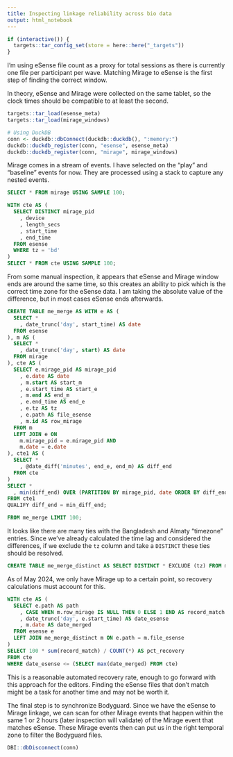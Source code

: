 ```yaml
---
title: Inspecting linkage reliability across bio data
output: html_notebook
---
```


```r
if (interactive()) {
  targets::tar_config_set(store = here::here("_targets"))
}
```


I'm using eSense file count as a proxy for total sessions as there is currently one file per participant per wave. Matching Mirage to eSense is the first step of finding the correct window.

In theory, eSense and Mirage were collected on the same tablet, so the clock times should be compatible to at least the second.

```r
targets::tar_load(esense_meta)
targets::tar_load(mirage_windows)

# Using DuckDB
conn <- duckdb::dbConnect(duckdb::duckdb(), ":memory:")
duckdb::duckdb_register(conn, "esense", esense_meta)
duckdb::duckdb_register(conn, "mirage", mirage_windows)
```

Mirage comes in a stream of events. I have selected on the "play" and "baseline" events for now. They are processed using a stack to capture any nested events.

```sql
SELECT * FROM mirage USING SAMPLE 100;
```

```sql
WITH cte AS (
  SELECT DISTINCT mirage_pid
    , device
    , length_secs
    , start_time
    , end_time
  FROM esense 
  WHERE tz = 'bd'
)
SELECT * FROM cte USING SAMPLE 100;
```

From some manual inspection, it appears that eSense and Mirage window ends are around the same time, so this creates an ability to pick which is the correct time zone
for the eSense data. I am taking the absolute value of the difference, but in most cases eSense ends afterwards.

```sql
CREATE TABLE me_merge AS WITH e AS (
  SELECT *
    , date_trunc('day', start_time) AS date
  FROM esense
), m AS (
  SELECT *
    , date_trunc('day', start) AS date
  FROM mirage
), cte AS (
  SELECT e.mirage_pid AS mirage_pid
    , e.date AS date
    , m.start AS start_m
    , e.start_time AS start_e
    , m.end AS end_m
    , e.end_time AS end_e
    , e.tz AS tz
    , e.path AS file_esense
    , m.id AS row_mirage
  FROM m
  LEFT JOIN e ON
    m.mirage_pid = e.mirage_pid AND
    m.date = e.date
), cte1 AS (
  SELECT *
    , @date_diff('minutes', end_e, end_m) AS diff_end
  FROM cte
)
SELECT *
  , min(diff_end) OVER (PARTITION BY mirage_pid, date ORDER BY diff_end) AS min_diff_end
FROM cte1
QUALIFY diff_end = min_diff_end;
```

```sql
FROM me_merge LIMIT 100;
```

It looks like there are many ties with the Bangladesh and Almaty "timezone" entries. Since we've already calculated the time lag
and considered the differences, if we exclude the `tz` column and take a `DISTINCT` these ties should be resolved.

```sql
CREATE TABLE me_merge_distinct AS SELECT DISTINCT * EXCLUDE (tz) FROM me_merge;
```

As of May 2024, we only have Mirage up to a certain point, so recovery calculations must account for this.

```sql
WITH cte AS (
  SELECT e.path AS path
    , CASE WHEN m.row_mirage IS NULL THEN 0 ELSE 1 END AS record_match
    , date_trunc('day', e.start_time) AS date_esense
    , m.date AS date_merged
  FROM esense e
  LEFT JOIN me_merge_distinct m ON e.path = m.file_esense
)
SELECT 100 * sum(record_match) / COUNT(*) AS pct_recovery 
FROM cte
WHERE date_esense <= (SELECT max(date_merged) FROM cte)
```

This is a reasonable automated recovery rate, enough to go forward with this approach for the editors.
Finding the eSense files that don't match might be a task for another time and may not be worth it.

The final step is to synchronize Bodyguard. 
Since we have the eSense to Mirage linkage, we can scan for other Mirage events that happen within the same 1 or 2 hours (later inspection will validate) of the Mirage event that matches eSense. 
These Mirage events then can put us in the right temporal zone to filter the Bodyguard files.

```r
DBI::dbDisconnect(conn)
```





